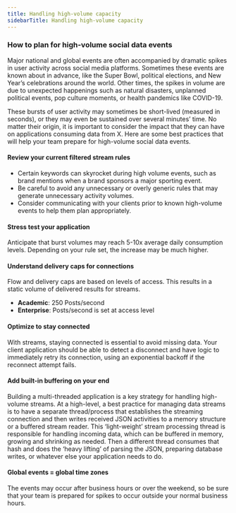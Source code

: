 ```yaml
---
title: Handling high-volume capacity
sidebarTitle: Handling high-volume capacity
---
```


### How to plan for high-volume social data events

Major national and global events are often accompanied by dramatic spikes in user activity across social media platforms. Sometimes these events are known about in advance, like the Super Bowl, political elections, and New Year’s celebrations around the world. Other times, the spikes in volume are due to unexpected happenings such as natural disasters, unplanned political events, pop culture moments, or health pandemics like COVID-19.

These bursts of user activity may sometimes be short-lived (measured in seconds), or they may even be sustained over several minutes’ time. No matter their origin, it is important to consider the impact that they can have on applications consuming data from X. Here are some best practices that will help your team prepare for high-volume social data events.

#### Review your current filtered stream rules

* Certain keywords can skyrocket during high volume events, such as brand mentions when a brand sponsors a major sporting event.
* Be careful to avoid any unnecessary or overly generic rules that may generate unnecessary activity volumes.
* Consider communicating with your clients prior to known high-volume events to help them plan appropriately.
     

#### Stress test your application

Anticipate that burst volumes may reach 5-10x average daily consumption levels. Depending on your rule set, the increase may be much higher.

#### Understand delivery caps for connections

Flow and delivery caps are based on levels of access. This results in a static volume of delivered results for streams.

* **Academic**: 250 Posts/second
* **Enterprise**: Posts/second is set at access level

#### Optimize to stay connected

With streams, staying connected is essential to avoid missing data. Your client application should be able to detect a disconnect and have logic to immediately retry its connection, using an exponential backoff if the reconnect attempt fails.
 

#### Add built-in buffering on your end

Building a multi-threaded application is a key strategy for handling high-volume streams. At a high-level, a best practice for managing data streams is to have a separate thread/process that establishes the streaming connection and then writes received JSON activities to a memory structure or a buffered stream reader. This ‘light-weight’ stream processing thread is responsible for handling incoming data, which can be buffered in memory, growing and shrinking as needed. Then a different thread consumes that hash and does the ‘heavy lifting’ of parsing the JSON, preparing database writes, or whatever else your application needs to do.
 

#### Global events = global time zones

The events may occur after business hours or over the weekend, so be sure that your team is prepared for spikes to occur outside your normal business hours.

